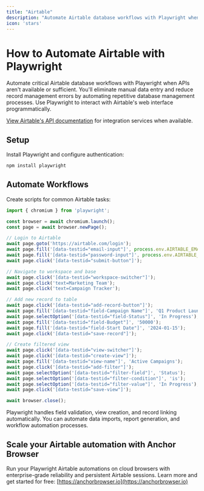 ```yaml
---
title: "Airtable"
description: "Automate Airtable database workflows with Playwright when APIs aren't available."
icon: 'stars'
---
```


# How to Automate Airtable with Playwright

Automate critical Airtable database workflows with Playwright when APIs aren't available or sufficient. You'll eliminate manual data entry and reduce record management errors by automating repetitive database management processes. Use Playwright to interact with Airtable's web interface programmatically.

[View Airtable's API documentation](https://airtable.com/developers/web/api/introduction) for integration services when available.


## Setup

Install Playwright and configure authentication:

```bash
npm install playwright
```

## Automate Workflows

Create scripts for common Airtable tasks:

```JavaScript
import { chromium } from 'playwright';

const browser = await chromium.launch();
const page = await browser.newPage();

// Login to Airtable
await page.goto('https://airtable.com/login');
await page.fill('[data-testid="email-input"]', process.env.AIRTABLE_EMAIL);
await page.fill('[data-testid="password-input"]', process.env.AIRTABLE_PASSWORD);
await page.click('[data-testid="submit-button"]');

// Navigate to workspace and base
await page.click('[data-testid="workspace-switcher"]');
await page.click('text=Marketing Team');
await page.click('text=Campaign Tracker');

// Add new record to table
await page.click('[data-testid="add-record-button"]');
await page.fill('[data-testid="field-Campaign Name"]', 'Q1 Product Launch');
await page.selectOption('[data-testid="field-Status"]', 'In Progress');
await page.fill('[data-testid="field-Budget"]', '50000');
await page.fill('[data-testid="field-Start Date"]', '2024-01-15');
await page.click('[data-testid="save-record"]');

// Create filtered view
await page.click('[data-testid="view-switcher"]');
await page.click('[data-testid="create-view"]');
await page.fill('[data-testid="view-name"]', 'Active Campaigns');
await page.click('[data-testid="add-filter"]');
await page.selectOption('[data-testid="filter-field"]', 'Status');
await page.selectOption('[data-testid="filter-condition"]', 'is');
await page.selectOption('[data-testid="filter-value"]', 'In Progress');
await page.click('[data-testid="save-view"]');

await browser.close();
```

Playwright handles field validation, view creation, and record linking automatically. You can automate data imports, report generation, and workflow automation processes.


## Scale your Airtable automation with Anchor Browser

Run your Playwright Airtable automations on cloud browsers with enterprise-grade reliability and persistent Airtable sessions. Learn more and get started for free: [https://anchorbrowser.io](https://anchorbrowser.io)

